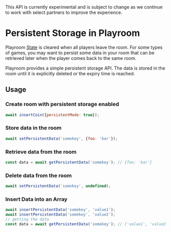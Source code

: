
<Callout emoji="👷🏼‍♀️">
  This API is currently experimental and is subject to change as we continue to work with select partners to improve the experience.
</Callout>

# Persistent Storage in Playroom

Playroom [State](/components/state) is cleared when all players leave the room. For some types of games, you may want to persist some data in your room that can be retrieved later when the player comes back to the same room. 

Playroom provides a simple persistent storage API. The data is stored in the room until it is explicitly deleted or the expiry time is reached.

## Usage

### Create room with persistent storage enabled

```javascript
await insertCoin({persistentMode: true});
```

### Store data in the room

```javascript
await setPersistentData('somekey', {foo: 'bar'});
```

### Retrieve data from the room

```javascript
const data = await getPersistentData('somekey'); // {foo: 'bar'}
```

### Delete data from the room

```javascript
await setPersistentData('somekey', undefined);
```

### Insert Data into an Array
  
  ```javascript
  await insertPersistentData('somekey', 'value1');
  await insertPersistentData('somekey', 'value2');
  // getting the data
  const data = await getPersistentData('somekey'); // ['value1', 'value2']
  ```
